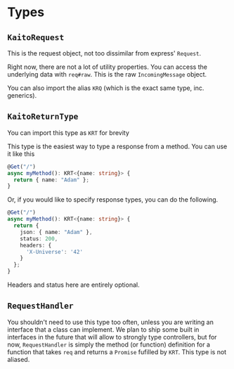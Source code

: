 
# Types

## `KaitoRequest`

This is the request object, not too dissimilar from express' `Request`.

Right now, there are not a lot of utility properties. You can access the underlying data with `req#raw`.
This is the raw `IncomingMessage` object.

You can also import the alias `KRQ` (which is the exact same type, inc. generics).

## `KaitoReturnType`

<Callout>You can import this type as `KRT` for brevity</Callout>

This type is the easiest way to type a response from a method. You can use it like this

```ts
@Get("/")
async myMethod(): KRT<{name: string}> {
  return { name: "Adam" };
}
```

Or, if you would like to specify response types, you can do the following.

```ts
@Get("/")
async myMethod(): KRT<{name: string}> {
  return {
    json: { name: "Adam" },
    status: 200,
    headers: {
      'X-Universe': '42'
    }
  };
}
```

Headers and status here are entirely optional.

## `RequestHandler`

You shouldn't need to use this type too often, unless you are writing an interface that a class can implement.
We plan to ship some built in interfaces in the future that will allow to strongly type controllers, but for now,
`RequestHandler` is simply the method (or function) definition for a function that takes `req` and returns a
`Promise` fufilled by `KRT`. This type is not aliased.
